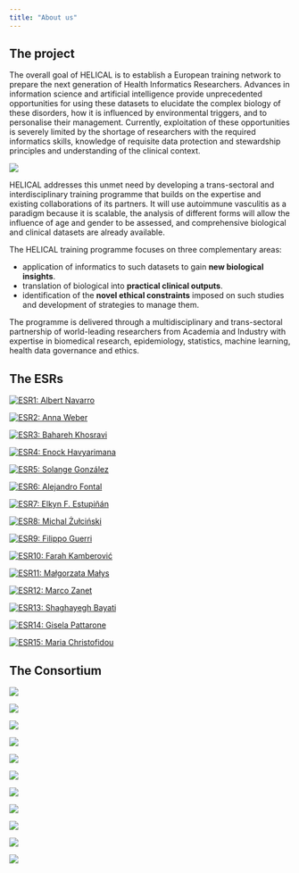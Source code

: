 ```yaml
---
title: "About us"
---
```



## The project

::: {layout="[60, 40]"}

 The overall goal of HELICAL is to establish a European training network to prepare the next generation of Health Informatics Researchers. Advances in information science and artificial intelligence provide unprecedented opportunities for using these datasets to elucidate the complex biology of these disorders, how it is influenced by environmental triggers, and to personalise their management. Currently, exploitation of these opportunities is severely limited by the shortage of researchers with the required informatics skills, knowledge of requisite data protection and stewardship principles and understanding of the clinical context.

![](assets/site_images/about_image.jpg){class=.column-body-outset-right}
:::

HELICAL addresses this unmet need by developing a trans-sectoral and interdisciplinary training programme that builds on the expertise and existing collaborations of its partners. It will use autoimmune vasculitis
as a paradigm because it is scalable, the analysis of different forms will allow the influence of age and gender to be assessed, and comprehensive biological and clinical datasets are already available.

The HELICAL training programme focuses on three complementary areas:

+ application of informatics to such datasets to gain **new biological insights**.
+ translation of biological into **practical clinical outputs**.
+ identification of the **novel ethical constraints** imposed on such studies and development of strategies to manage them.

The programme is delivered through a multidisciplinary and trans-sectoral partnership of world-leading researchers from Academia and Industry with expertise in biomedical research, epidemiology, statistics, machine learning, health data governance and ethics. 

## The ESRs

::: {layout="[[30, -3, 30, -3, 30], [30, -3, 30, -3, 30], [30, -3, 30, -3, 30], [30, -3, 30, -3, 30], [30, -3, 30, -3, 30]]"}


[![ESR1: Albert Navarro](assets/esr_pictures/albert_square.png)](ESRs/esr1.qmd)

[![ESR2: Anna Weber](assets/esr_pictures/anna_square.jpg)](ESRs/esr2.qmd)

[![ESR3: Bahareh Khosravi](assets/esr_pictures/bahareh_square.jpg)](ESRs/esr3.qmd)

[![ESR4: Enock Havyarimana](assets/esr_pictures/enock_square.jpg)](ESRs/esr4.qmd)

[![ESR5: Solange González](assets/esr_pictures/solange_square.png)](ESRs/esr5.qmd)

[![ESR6: Alejandro Fontal](assets/esr_pictures/alejandro_square.jpg)](ESRs/esr6.qmd)

[![ESR7: Elkyn F. Estupiñán](assets/esr_pictures/elkyn_square.png)](ESRs/esr7.qmd)

[![ESR8: Michal Żułciński](assets/esr_pictures/michal_square.jpg)](ESRs/esr8.qmd)

[![ESR9: Filippo Guerri](assets/esr_pictures/filippo_square.jpg)](ESRs/esr9.qmd)

[![ESR10: Farah Kamberović](assets/esr_pictures/farah_square.jpg)](ESRs/esr10.qmd)

[![ESR11: Małgorzata Małys](assets/esr_pictures/gosha_square.png)](ESRs/esr11.qmd)

[![ESR12: Marco Zanet](assets/esr_pictures/marco_square.jpeg)](ESRs/esr12.qmd)

[![ESR13: Shaghayegh Bayati](assets/esr_pictures/shaghayegh_square.png)](ESRs/esr13.qmd)

[![ESR14: Gisela Pattarone](assets/esr_pictures/gisela_square.png)](ESRs/esr14.qmd)

[![ESR15: Maria Christofidou](assets/esr_pictures/maria_square.jpg)](ESRs/esr15.qmd)


:::

## The Consortium


::: {layout="[[25, -3, 25, -3, 25, -3, 25], [25, -3, 25, -3, 25, -3, 25], [25, -3, 25, -3, 25, -3, 25], [25, -3, 25, -3, 25, -3, 25], [25, -3, 25, -3, 25, -3, 25]]"}

[![](assets/institutional_logos/tcd_logo.png)](https://tcd.ie)

[![](assets/institutional_logos/isglobal_logo.png)](isglobal.org)

[![](assets/institutional_logos/adaptcentre.png)](isglobal.org)

[![](assets/institutional_logos/idibaps_logo.jpg)](isglobal.org)

[![](assets/institutional_logos/glasgow_logo.png)](isglobal.org)

[![](assets/institutional_logos/tissuegnostics_logo.jpg)](isglobal.org)

[![](assets/institutional_logos/idival_logo.PNG)](idival.org)

[![](assets/institutional_logos/anaxomics_logo.jpg)](idival.org)

[![](assets/institutional_logos/ibm_logo.jpg)](idival.org)

[![](assets/institutional_logos/leeds_logo.jpg)](idival.org)

[![](assets/institutional_logos/uwien_logo.jpg)](idival.org) 


:::


